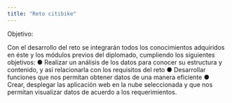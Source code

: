 ```yaml
---
title: "Reto citibike"
---
```


Objetivo:


Con el desarrollo del reto se integrarán todos los conocimientos adquiridos en éste y los módulos
previos del diplomado, cumpliendo los siguientes objetivos:
● Realizar un análisis de los datos para conocer su estructura y contenido, y así relacionarla
con los requisitos del reto
● Desarrollar funciones que nos permitan obtener datos de una manera eficiente
● Crear, desplegar las aplicación web en la nube seleccionada y que nos permitan
visualizar datos de acuerdo a los requerimientos.